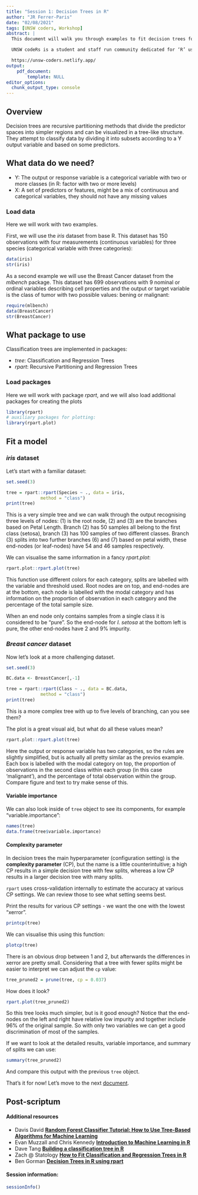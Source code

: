 ```yaml
---
title: "Session 1: Decision Trees in R"
author: "JR Ferrer-Paris"
date: "02/08/2021"
tags: [UNSW coders, Workshop]
abstract: |
  This document will walk you through examples to fit decision trees for classification using the _rpart_ package and two different datasets. This is part of the UNSW codeRs workshop: _Introduction to Classification Trees and Random Forests in R_ at https://github.com/UNSW-codeRs/workshop-random-forests

  UNSW codeRs is a student and staff run community dedicated for ‘R’ users for anyone who wants to further develop their coding skills. It is our goal to create a safe and open space for members to share and gain new experiences relating to R, coding and statistics.

  https://unsw-coders.netlify.app/
output:
    pdf_document:
        template: NULL
editor_options:
  chunk_output_type: console
---
```

## Overview

Decision trees are recursive partitioning methods that divide the predictor spaces into simpler regions and can be visualized in a tree-like structure. They attempt to classify data by dividing it into subsets according to a Y output variable and based on some predictors.

## What data do we need?

- Y: The output or response variable is a categorical variable with two or more classes (in R: factor with two or more levels)
- X: A set of predictors or features, might be a mix of continuous and categorical variables, they should not have any missing values

### Load data

Here we will work with two examples.

First, we will use the _iris_ dataset from base R. This dataset has 150 observations with four measurements (continuous variables) for three species (categorical variable with three categories):

```r
data(iris)
str(iris)
```

As a second example we will use the Breast Cancer dataset from the _mlbench_ package. This dataset has 699 observations with 9 nominal or ordinal variables describing cell properties and the output or target variable is the class of tumor with two possible values: bening or malignant:

```r
require(mlbench)
data(BreastCancer)
str(BreastCancer)
```

## What package to use

Classification trees are implemented in packages:

- _tree_: Classification and Regression Trees
- _rpart_: Recursive Partitioning and Regression Trees

### Load packages

Here we will work with package _rpart_, and we will also load additional packages for creating the plots

```r
library(rpart)
# auxiliary packages for plotting:
library(rpart.plot)
```


## Fit a model

### _iris_ dataset
Let's start with a familiar dataset:

```r
set.seed(3)

tree = rpart::rpart(Species ~ ., data = iris,
             method = "class")
print(tree)
```

This is a very simple tree and we can walk through the output recognising three levels of nodes: (1) is the root node, (2) and (3) are the branches based on Petal Length. Branch (2) has 50 samples all belong to the first class (setosa), branch (3) has 100 samples of two different classes. Branch (3) splits into two further branches (6) and (7) based on petal width, these end-nodes (or leaf-nodes) have 54 and 46 samples respectively.

We can visualise the same information in a fancy _rpart.plot_:

```r
rpart.plot::rpart.plot(tree)
```

This function use different colors for each category, splits are labelled with the variable and threshold used. Root nodes are on top, and end-nodes are at the bottom, each node is labelled with the modal category and has information on the proportion of observation in each category and the percentage of the total sample size.

When an end node only contains samples from a single class it is considered to be "pure". So the end-node for _I. setosa_ at the bottom left is pure, the other end-nodes have 2 and 9% impurity.

### _Breast cancer_ dataset

Now let's look at a more challenging dataset.


```r
set.seed(3)

BC.data <- BreastCancer[,-1]

tree = rpart::rpart(Class ~ ., data = BC.data,
             method = "class")
print(tree)
```

This is a more complex tree with up to five levels of branching, can you see them?

The plot is a great visual aid, but what do all these values mean?

```r
rpart.plot::rpart.plot(tree)
```

Here the output or response variable has two categories, so the rules are slightly simplified, but is actually all pretty similar as the previos example. Each box is labelled with the modal category on top, the proportion of observations in the second class within each group (in this case 'malignant'), and the percentage of total observation within the group. Compare figure and text to try make sense of this.


#### Variable importance

We can also look inside of `tree` object to see its components, for example  "variable.importance":

```r
names(tree)
data.frame(tree$variable.importance)
```

#### Complexity parameter

In decision trees the main hyperparameter (configuration setting) is the **complexity parameter** (CP), but the name is a little counterintuitive; a high CP results in a simple decision tree with few splits, whereas a low CP results in a larger decision tree with many splits.

`rpart` uses cross-validation internally to estimate the accuracy at various CP settings. We can review those to see what setting seems best.

Print the results for various CP settings - we want the one with the lowest "xerror".

```r
printcp(tree)
```

We can visualise this using this function:

```r
plotcp(tree)
```

There is an obvious drop between 1 and 2, but afterwards the differences in xerror are pretty small. Considering that a tree with fewer splits might be easier to interpret we can adjust the `cp` value:

```r
tree_pruned2 = prune(tree, cp = 0.037)
```

How does it look?

```r
rpart.plot(tree_pruned2)
```

So this tree looks much simpler, but is it good enough? Notice that the end-nodes on the left and right have relative low impurity and together include 96% of the original sample. So with only two variables we can get a good discrimination of most of the samples.

If we want to look at the detailed results, variable importance, and summary of splits we can use:

```r
summary(tree_pruned2)
```

And compare this output with the previous `tree` object.


That's it for now! Let's move to the next [document](02-hands-on-randmom-forest.Rmd).

## Post-scriptum

#### Additional resources

- Davis David [**Random Forest Classifier Tutorial: How to Use Tree-Based Algorithms for Machine Learning**](https://www.freecodecamp.org/news/how-to-use-the-tree-based-algorithm-for-machine-learning/)
- Evan Muzzall and Chris Kennedy [**Introduction to Machine Learning in R**](https://dlab-berkeley.github.io/Machine-Learning-in-R/slides.html)
- Dave Tang [**Building a classification tree in R**](https://davetang.org/muse/2013/03/12/building-a-classification-tree-in-r/)
- Zach @ Statology [**How to Fit Classification and Regression Trees in R**](https://www.statology.org/classification-and-regression-trees-in-r/)
- Ben Gorman [**Decision Trees in R using rpart**](https://www.gormanalysis.com/blog/decision-trees-in-r-using-rpart/)


#### Session information:

```r
sessionInfo()
```
